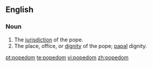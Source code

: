 ==English==

===Noun===
{{en-noun}}

# The [[jurisdiction]] of the pope. 
# The place, office, or [[dignity]] of the pope; [[papal]] dignity.

[[pt:popedom]]
[[te:popedom]]
[[vi:popedom]]
[[zh:popedom]]